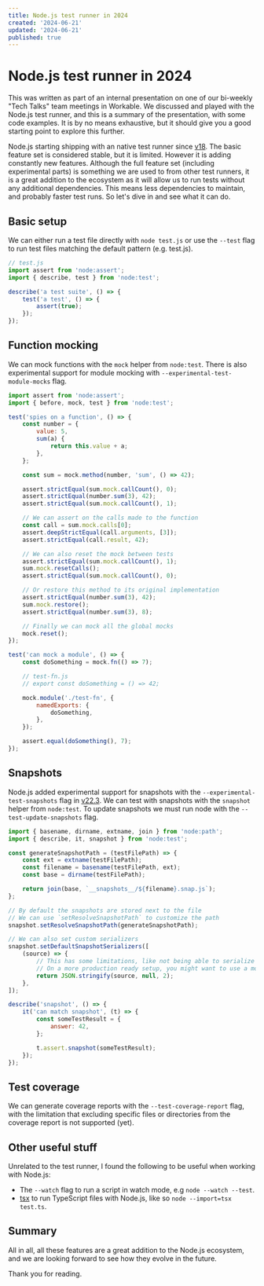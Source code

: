 ```yaml
---
title: Node.js test runner in 2024
created: '2024-06-21'
updated: '2024-06-21'
published: true
---
```


# Node.js test runner in 2024

This was written as part of an internal presentation on one of our bi-weekly "Tech Talks" team meetings in Workable. We discussed and played with the Node.js test runner, and this is a summary of the presentation, with some code examples. It is by no means exhaustive, but it should give you a good starting point to explore this further.

Node.js starting shipping with an native test runner since [v18](https://nodejs.org/docs/latest-v18.x/api/test.html). The basic feature set is considered stable, but it is limited. However it is adding constantly new features. Although the full feature set (including experimental parts) is something we are used to from other test runners, it is a great addition to the ecosystem as it will allow us to run tests without any additional dependencies. This means less dependencies to maintain, and probably faster test runs. So let's dive in and see what it can do.

## Basic setup

We can either run a test file directly with `node test.js` or use the `--test` flag to run test files matching the default pattern (e.g. test.js).

```js
// test.js
import assert from 'node:assert';
import { describe, test } from 'node:test';

describe('a test suite', () => {
    test('a test', () => {
        assert(true);
    });
});
```

## Function mocking

We can mock functions with the `mock` helper from `node:test`. There is also experimental support for module mocking with `--experimental-test-module-mocks` flag.

```js
import assert from 'node:assert';
import { before, mock, test } from 'node:test';

test('spies on a function', () => {
    const number = {
        value: 5,
        sum(a) {
            return this.value + a;
        },
    };

    const sum = mock.method(number, 'sum', () => 42);

    assert.strictEqual(sum.mock.callCount(), 0);
    assert.strictEqual(number.sum(3), 42);
    assert.strictEqual(sum.mock.callCount(), 1);

    // We can assert on the calls made to the function
    const call = sum.mock.calls[0];
    assert.deepStrictEqual(call.arguments, [3]);
    assert.strictEqual(call.result, 42);

    // We can also reset the mock between tests
    assert.strictEqual(sum.mock.callCount(), 1);
    sum.mock.resetCalls();
    assert.strictEqual(sum.mock.callCount(), 0);

    // Or restore this method to its original implementation
    assert.strictEqual(number.sum(3), 42);
    sum.mock.restore();
    assert.strictEqual(number.sum(3), 8);

    // Finally we can mock all the global mocks
    mock.reset();
});

test('can mock a module', () => {
    const doSomething = mock.fn(() => 7);

    // test-fn.js
    // export const doSomething = () => 42;

    mock.module('./test-fn', {
        namedExports: {
            doSomething,
        },
    });

    assert.equal(doSomething(), 7);
});
```

## Snapshots

Node.js added experimental support for snapshots with the `--experimental-test-snapshots` flag in [v22.3](https://nodejs.org/docs/latest-v22.x/api/test.html#snapshot-testing). We can test with snapshots with the `snapshot` helper from `node:test`. To update snapshots we must run node with the `--test-update-snapshots` flag.

```js
import { basename, dirname, extname, join } from 'node:path';
import { describe, it, snapshot } from 'node:test';

const generateSnapshotPath = (testFilePath) => {
    const ext = extname(testFilePath);
    const filename = basename(testFilePath, ext);
    const base = dirname(testFilePath);

    return join(base, `__snapshots__/${filename}.snap.js`);
};

// By default the snapshots are stored next to the file
// We can use `setResolveSnapshotPath` to customize the path
snapshot.setResolveSnapshotPath(generateSnapshotPath);

// We can also set custom serializers
snapshot.setDefaultSnapshotSerializers([
    (source) => {
        // This has some limitations, like not being able to serialize functions
        // On a more production ready setup, you might want to use a more robust serializer
        return JSON.stringify(source, null, 2);
    },
]);

describe('snapshot', () => {
    it('can match snapshot', (t) => {
        const someTestResult = {
            answer: 42,
        };

        t.assert.snapshot(someTestResult);
    });
});
```

## Test coverage

We can generate coverage reports with the `--test-coverage-report` flag, with the limitation that excluding specific files or directories from the coverage report is not supported (yet).

## Other useful stuff

Unrelated to the test runner, I found the following to be useful when working with Node.js:

-   The `--watch` flag to run a script in watch mode, e.g `node --watch --test`.
-   [tsx](https://github.com/privatenumber/tsx) to run TypeScript files with Node.js, like so `node --import=tsx test.ts`.

## Summary

All in all, all these features are a great addition to the Node.js ecosystem, and we are looking forward to see how they evolve in the future.

Thank you for reading.
